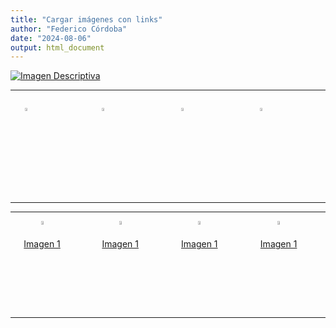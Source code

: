 ```yaml
---
title: "Cargar imágenes con links"
author: "Federico Córdoba"
date: "2024-08-06"
output: html_document
---
```

[![Imagen Descriptiva](imagen.png)](https://github.com/BlackFriedrich/spatialdataportal.html)

------------------

<div style="display: flex; justify-content: space-around;">

<a href="https://github.com/BlackFriedrich/spatialdataportal.html">
  <img src="imagen.png" alt="Imagen 1" style="width: 20%;"/>
</a>

<a href="https://github.com/BlackFriedrich/spatialdataportal.html">
  <img src="imagen.png" alt="Imagen 2" style="width: 20%;"/>
</a>

<a href="https://github.com/BlackFriedrich/spatialdataportal.html">
  <img src="imagen.png" alt="Imagen 3" style="width: 20%;"/>
</a>

<a href="https://github.com/BlackFriedrich/spatialdataportal.html">
  <img src="imagen.png" alt="Imagen 4" style="width: 20%;"/>
</a>

</div>



---------------------

------------------

<div style="display: flex; justify-content: space-around;text-align: center;">

<a href="https://github.com/BlackFriedrich/spatialdataportal.html">
  <img src="imagen.png" alt="Imagen 1" style="width: 20%;"/>
  <div>Imagen 1</div>
</a>

<a href="https://github.com/BlackFriedrich/spatialdataportal.html">
  <img src="imagen.png" alt="Imagen 2" style="width: 20%;"/>
  <div>Imagen 1</div>
</a>

<a href="https://github.com/BlackFriedrich/spatialdataportal.html">
  <img src="imagen.png" alt="Imagen 3" style="width: 20%;"/>
  <div>Imagen 1</div>
</a>

<a href="https://github.com/BlackFriedrich/spatialdataportal.html">
  <img src="imagen.png" alt="Imagen 4" style="width: 20%;"/>
  <div>Imagen 1</div>
</a>

</div>
----------------

